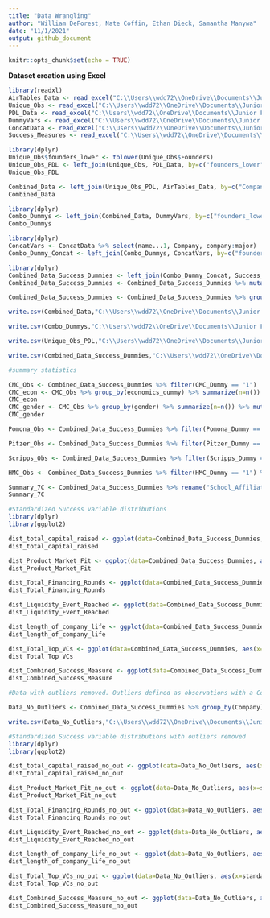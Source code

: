 ```yaml
---
title: "Data Wrangling"
author: "William DeForest, Nate Coffin, Ethan Dieck, Samantha Manywa"
date: "11/1/2021"
output: github_document
---
```


```r
knitr::opts_chunk$set(echo = TRUE)
```


**Dataset creation using Excel**

```r
library(readxl)
AirTables_Data <- read_excel("C:\\Users\\wdd72\\OneDrive\\Documents\\Junior Fall\\Fintech Practicum\\Fintech_Data\\Companies-Fintech Practicum View.xlsx")
Unique_Obs <- read_excel("C:\\Users\\wdd72\\OneDrive\\Documents\\Junior Fall\\Fintech Practicum\\Fintech_Data\\Unique_Company_Founder_Obs.xlsx")
PDL_Data <- read_excel("C:\\Users\\wdd72\\OneDrive\\Documents\\Junior Fall\\Fintech Practicum\\Fintech_Data\\Final Clean PDL Data.xlsx")
DummyVars <- read_excel("C:\\Users\\wdd72\\OneDrive\\Documents\\Junior Fall\\Fintech Practicum\\Fintech_Data\\Dummy Variables 10.7.21.xlsx")
ConcatData <- read_excel("C:\\Users\\wdd72\\OneDrive\\Documents\\Junior Fall\\Fintech Practicum\\Fintech_Data\\Concatenated_Vars.xlsx")
Success_Measures <- read_excel("C:\\Users\\wdd72\\OneDrive\\Documents\\Junior Fall\\Fintech Practicum\\Fintech_Data\\Success Measures.xlsx")
```
```r
library(dplyr)
Unique_Obs$founders_lower <- tolower(Unique_Obs$Founders)
Unique_Obs_PDL <- left_join(Unique_Obs, PDL_Data, by=c("founders_lower"="full_name"))
Unique_Obs_PDL
```

```r
Combined_Data <- left_join(Unique_Obs_PDL, AirTables_Data, by=c("Company"="Name"))
Combined_Data
```

```r
library(dplyr)
Combo_Dummys <- left_join(Combined_Data, DummyVars, by=c("founders_lower"="FOUNDER"))
Combo_Dummys
```

```r
library(dplyr)
ConcatVars <- ConcatData %>% select(name...1, Company, company:major)
Combo_Dummy_Concat <- left_join(Combo_Dummys, ConcatVars, by=c("founders_lower"="name...1", "Company"="Company"))
```


```r
library(dplyr)
Combined_Data_Success_Dummies <- left_join(Combo_Dummy_Concat, Success_Measures, by=c("Company"="Company", "Founders.x"="Founders"))
Combined_Data_Success_Dummies <- Combined_Data_Success_Dummies %>% mutate(standard_Total_Capital_Raised = (Total_Capital_Raised - mean(Total_Capital_Raised))/sd(Total_Capital_Raised), standard_Product_Market_Fit = (Product_Market_Fit - mean(Product_Market_Fit))/sd(Product_Market_Fit), standard_Total_Financing_Rounds = (Total_Financing_Rounds - mean(Total_Financing_Rounds))/sd(Total_Financing_Rounds), standard_Liquidity_Event_Reached = (Liquidity_Event_Reached - mean(Liquidity_Event_Reached))/sd(Liquidity_Event_Reached), standard_length_of_company_life = (length_of_company_life - mean(length_of_company_life, na.rm=TRUE))/sd(length_of_company_life, na.rm=TRUE), standard_Total_Top_VCs = (Total_Top_VCs - mean(Total_Top_VCs))/sd(Total_Top_VCs))

Combined_Data_Success_Dummies <- Combined_Data_Success_Dummies %>% group_by(Company) %>% mutate(Combined_Success_Measure = sum(standard_Total_Capital_Raised, standard_Product_Market_Fit, standard_Total_Financing_Rounds, standard_Liquidity_Event_Reached, standard_length_of_company_life, standard_Total_Top_VCs, na.rm=TRUE))
```

```r
write.csv(Combined_Data,"C:\\Users\\wdd72\\OneDrive\\Documents\\Junior Fall\\Fintech Practicum\\Fintech_Data\\Master_Combined_Data.csv", row.names = FALSE)
```

```r
write.csv(Combo_Dummys,"C:\\Users\\wdd72\\OneDrive\\Documents\\Junior Fall\\Fintech Practicum\\Fintech_Data\\Combined_with_Dummies.csv", row.names = FALSE)
```

```r
write.csv(Unique_Obs_PDL,"C:\\Users\\wdd72\\OneDrive\\Documents\\Junior Fall\\Fintech Practicum\\Fintech_Data\\Unique_Obs_PDL.csv", row.names = FALSE)
```

```r
write.csv(Combined_Data_Success_Dummies,"C:\\Users\\wdd72\\OneDrive\\Documents\\Junior Fall\\Fintech Practicum\\Fintech_Data\\Combined_Data_For_Regression_11.23.csv", row.names = FALSE)
```

```r
#summary statistics

CMC_Obs <- Combined_Data_Success_Dummies %>% filter(CMC_Dummy == "1")
CMC_econ <- CMC_Obs %>% group_by(economics_dummy) %>% summarize(n=n()) %>% mutate(prop=n/sum(n))
CMC_econ
CMC_gender <- CMC_Obs %>% group_by(gender) %>% summarize(n=n()) %>% mutate(prop=n/sum(n))
CMC_gender

Pomona_Obs <- Combined_Data_Success_Dummies %>% filter(Pomona_Dummy == "1") %>% head()

Pitzer_Obs <- Combined_Data_Success_Dummies %>% filter(Pitzer_Dummy == "1") %>% head()

Scripps_Obs <- Combined_Data_Success_Dummies %>% filter(Scripps_Dummy == "1") %>% head()

HMC_Obs <- Combined_Data_Success_Dummies %>% filter(HMC_Dummy == "1") %>% head()

Summary_7C <- Combined_Data_Success_Dummies %>% rename("School_Affiliations_of_Founders"= 'School Affiliations of Founders') %>% group_by(School_Affiliations_of_Founders) %>% summarize(n=n()) %>% mutate(prop=n/sum(n), total=sum(n))
Summary_7C

```







```r
#Standardized Success variable distributions
library(dplyr)
library(ggplot2)

dist_total_capital_raised <- ggplot(data=Combined_Data_Success_Dummies, aes(x=standard_Total_Capital_Raised)) + geom_histogram()
dist_total_capital_raised

dist_Product_Market_Fit <- ggplot(data=Combined_Data_Success_Dummies, aes(x=standard_Product_Market_Fit)) + geom_histogram()
dist_Product_Market_Fit

dist_Total_Financing_Rounds <- ggplot(data=Combined_Data_Success_Dummies, aes(x=standard_Total_Financing_Rounds)) + geom_histogram()
dist_Total_Financing_Rounds

dist_Liquidity_Event_Reached <- ggplot(data=Combined_Data_Success_Dummies, aes(x=standard_Liquidity_Event_Reached)) + geom_histogram()
dist_Liquidity_Event_Reached

dist_length_of_company_life <- ggplot(data=Combined_Data_Success_Dummies, aes(x=standard_length_of_company_life)) + geom_histogram()
dist_length_of_company_life

dist_Total_Top_VCs <- ggplot(data=Combined_Data_Success_Dummies, aes(x=standard_Total_Top_VCs)) + geom_histogram()
dist_Total_Top_VCs

dist_Combined_Success_Measure <- ggplot(data=Combined_Data_Success_Dummies, aes(x=Combined_Success_Measure)) + geom_histogram()
dist_Combined_Success_Measure

```

```r
#Data with outliers removed. Outliers defined as observations with a Combined_Success_Measure greater than 3x the standard deviation of the Combined_Success_Measure.

Data_No_Outliers <- Combined_Data_Success_Dummies %>% group_by(Company) %>% filter(!(Combined_Success_Measure >= sd(Combined_Data_Success_Dummies$Combined_Success_Measure)*3))

write.csv(Data_No_Outliers,"C:\\Users\\wdd72\\OneDrive\\Documents\\Junior Fall\\Fintech Practicum\\Fintech_Data\\Combined_Data_For_Regression_No_Outliers_11.23.csv", row.names = FALSE)
```

```r
#Standardized Success variable distributions with outliers removed
library(dplyr)
library(ggplot2)

dist_total_capital_raised_no_out <- ggplot(data=Data_No_Outliers, aes(x=standard_Total_Capital_Raised)) + geom_histogram()
dist_total_capital_raised_no_out

dist_Product_Market_Fit_no_out <- ggplot(data=Data_No_Outliers, aes(x=standard_Product_Market_Fit)) + geom_histogram()
dist_Product_Market_Fit_no_out

dist_Total_Financing_Rounds_no_out <- ggplot(data=Data_No_Outliers, aes(x=standard_Total_Financing_Rounds)) + geom_histogram()
dist_Total_Financing_Rounds_no_out

dist_Liquidity_Event_Reached_no_out <- ggplot(data=Data_No_Outliers, aes(x=standard_Liquidity_Event_Reached)) + geom_histogram()
dist_Liquidity_Event_Reached_no_out

dist_length_of_company_life_no_out <- ggplot(data=Data_No_Outliers, aes(x=standard_length_of_company_life)) + geom_histogram()
dist_length_of_company_life_no_out

dist_Total_Top_VCs_no_out <- ggplot(data=Data_No_Outliers, aes(x=standard_Total_Top_VCs)) + geom_histogram()
dist_Total_Top_VCs_no_out

dist_Combined_Success_Measure_no_out <- ggplot(data=Data_No_Outliers, aes(x=Combined_Success_Measure)) + geom_histogram()
dist_Combined_Success_Measure_no_out

```

